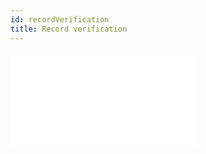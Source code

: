 ```yaml
---
id: recordVerification
title: Record verification
---
```



  <div style={{ position: "relative", paddingBottom: "56.25%", height: 0 }}>
    <iframe
      width={560}
      height={315}
      src={url}
      frameBorder={0}
      allow="accelerometer; autoplay; encrypted-media; gyroscope; picture-in-picture"
      allowFullScreen
    />
  </div>
);

This functionality allows an authorized user to verify specific details of a vital event record e.g. age, name etc. This can extend the utility of the Civil Registry for rights-based purposes:

Age verification: this functionality supports a set of defined users to verify the age of an individual by checking their details in the civil registration database. This can be used to verify the ages of individuals before a marriage ceremony takes place, thus preventing harmful child marriage practices.

## Configuration

Which users can use the age verification service.

What type of communication method you use for communication e.g. Facebook messenger, Telegram, SMS or USSD.

## User stories

As an authorised user, I want to authenticate / verify details of an individual and the vital event by checking the civil registration database, so that I can proceed with my responsibilities

As a **marriage official,** I want to be able to check the age of the bride and bridegroom, so that I can inform them whether the marriage can officially take place based on their age (18+ or not)

# Functionality

### Verify the age of an individual (currently in prototype)

Basic information about the individual is required to perform an age check. The current configuration requests the individual's first and last name, sex, district of birth and mother’s name. \*\*\*\*

Below is an example of how this functionality works

<YouTubeVideo url="https://www.youtube.com/embed/GwyVNWIopc4"></YouTubeVideo>

## **_Coming Soon_**

User is able to to verify specific details of a vital event record by querying the OpenCRVS database.
